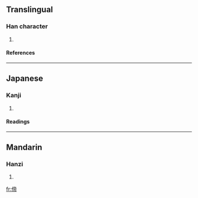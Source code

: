 ==Translingual==
===Han character===
{{Han char|rn=9|rad=人|as=09|sn=11|four=|canj=人卜月月 (OYBB)}}
# {{defn|Han}}
====References====
{{Han ref|kx=0110.280|dkj=00860|dj=0236.120|hdz=10194.110|uh=5059|ud=20569}}
----
==Japanese==
===Kanji===
{{ja-kanji|grade=|rs=人09}}
# {{defn|Japanese}}
====Readings====
{{ja-readings|on=[[てい]] (tei), [[たい]] (tai)|kun=[[すぐれる]] (sugureru)}}
----
==Mandarin==
===Hanzi===
{{cmn-hanzi|pin=[[dì]] ([[di4]])|wg=ti<sup>4</sup>}}
# {{defn|Mandarin}}

[[fr:偙]]